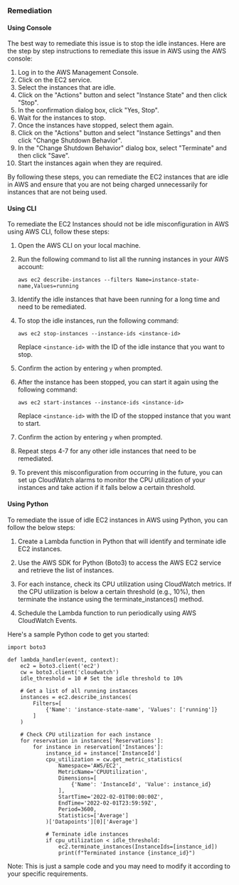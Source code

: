 ### Remediation

#### Using Console

The best way to remediate this issue is to stop the idle instances. Here are the step by step instructions to remediate this issue in AWS using the AWS console:

1. Log in to the AWS Management Console.
2. Click on the EC2 service.
3. Select the instances that are idle.
4. Click on the "Actions" button and select "Instance State" and then click "Stop".
5. In the confirmation dialog box, click "Yes, Stop".
6. Wait for the instances to stop.
7. Once the instances have stopped, select them again.
8. Click on the "Actions" button and select "Instance Settings" and then click "Change Shutdown Behavior".
9. In the "Change Shutdown Behavior" dialog box, select "Terminate" and then click "Save".
10. Start the instances again when they are required.

By following these steps, you can remediate the EC2 instances that are idle in AWS and ensure that you are not being charged unnecessarily for instances that are not being used.

#### Using CLI

To remediate the EC2 Instances should not be idle misconfiguration in AWS using AWS CLI, follow these steps:

1. Open the AWS CLI on your local machine.

2. Run the following command to list all the running instances in your AWS account:

   ```
   aws ec2 describe-instances --filters Name=instance-state-name,Values=running
   ```

3. Identify the idle instances that have been running for a long time and need to be remediated.

4. To stop the idle instances, run the following command:

   ```
   aws ec2 stop-instances --instance-ids <instance-id>
   ```

   Replace `<instance-id>` with the ID of the idle instance that you want to stop.

5. Confirm the action by entering `y` when prompted.

6. After the instance has been stopped, you can start it again using the following command:

   ```
   aws ec2 start-instances --instance-ids <instance-id>
   ```

   Replace `<instance-id>` with the ID of the stopped instance that you want to start.

7. Confirm the action by entering `y` when prompted.

8. Repeat steps 4-7 for any other idle instances that need to be remediated.

9. To prevent this misconfiguration from occurring in the future, you can set up CloudWatch alarms to monitor the CPU utilization of your instances and take action if it falls below a certain threshold.

#### Using Python

To remediate the issue of idle EC2 instances in AWS using Python, you can follow the below steps:

1. Create a Lambda function in Python that will identify and terminate idle EC2 instances. 

2. Use the AWS SDK for Python (Boto3) to access the AWS EC2 service and retrieve the list of instances.

3. For each instance, check its CPU utilization using CloudWatch metrics. If the CPU utilization is below a certain threshold (e.g., 10%), then terminate the instance using the terminate_instances() method.

4. Schedule the Lambda function to run periodically using AWS CloudWatch Events. 

Here's a sample Python code to get you started:

```
import boto3

def lambda_handler(event, context):
    ec2 = boto3.client('ec2')
    cw = boto3.client('cloudwatch')
    idle_threshold = 10 # Set the idle threshold to 10%
    
    # Get a list of all running instances
    instances = ec2.describe_instances(
        Filters=[
            {'Name': 'instance-state-name', 'Values': ['running']}
        ]
    )
    
    # Check CPU utilization for each instance
    for reservation in instances['Reservations']:
        for instance in reservation['Instances']:
            instance_id = instance['InstanceId']
            cpu_utilization = cw.get_metric_statistics(
                Namespace='AWS/EC2',
                MetricName='CPUUtilization',
                Dimensions=[
                    {'Name': 'InstanceId', 'Value': instance_id}
                ],
                StartTime='2022-02-01T00:00:00Z',
                EndTime='2022-02-01T23:59:59Z',
                Period=3600,
                Statistics=['Average']
            )['Datapoints'][0]['Average']
            
            # Terminate idle instances
            if cpu_utilization < idle_threshold:
                ec2.terminate_instances(InstanceIds=[instance_id])
                print(f"Terminated instance {instance_id}")
```

Note: This is just a sample code and you may need to modify it according to your specific requirements.

